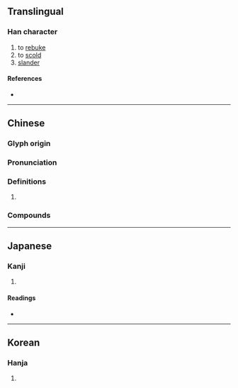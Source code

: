 {{character info}}
==Translingual==

===Han character===
{{Han char|rn=30|rad=口|as=05|sn=8|four=62040|canj=RHPM|ids=⿰口氐}}

# to [[rebuke]]
# to [[scold]]
# [[slander]]

====References====
* {{Han ref|kx=0181.330|dkj=03438|dj=0400.020|hdz=10607.010|uh=5467|ud=21607|bh=CBEE|bd=52206}}

----

==Chinese==
{{zh-forms}}

===Glyph origin===
{{Han compound|口|氐|ls=psc|t1=mouth|c1=s|c2=p|no_och2=y}}

===Pronunciation===
{{zh-pron
|m=dǐ
|c=dai2
|mn=tw:ti
|mc=y
|oc=y
|cat=
}}

===Definitions===
{{zh-hanzi}}

# {{rfdef|zh}}

===Compounds===
{{zh-der|擽呧:ngiau-ti;Min Nan}}

----

==Japanese==

===Kanji===
{{ja-kanji|grade=|rs=口05}}

# {{rfdef|ja|sort=口05}}

====Readings====
* {{ja-readings|on=[[てい]] (tei), [[たい]] (tai), [[だい]] (dai)|kun=[[しかる]] (shikaru)}}

----

==Korean==

===Hanja===
{{ko-hanja|hangeul=제|rv=je|mr=che}}

# {{rfdef|ko|sort=口05}}
